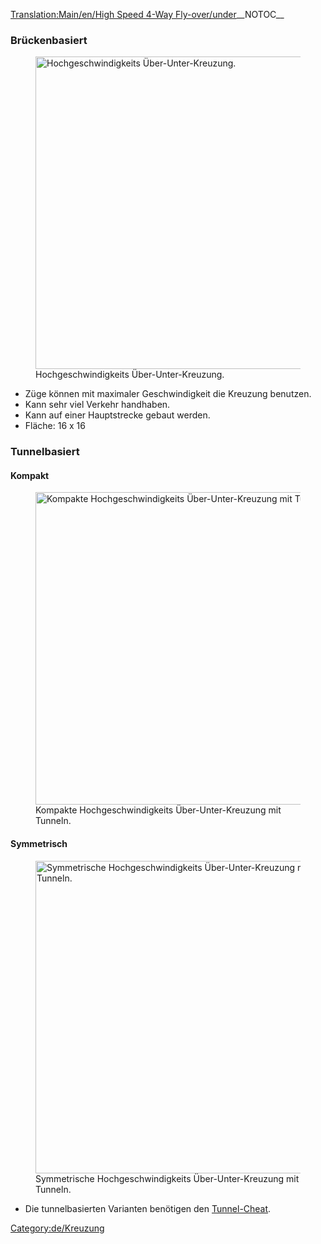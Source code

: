[[Translation:Main/en/High Speed 4-Way Fly-over/under]]{{de/Kreuzungsmenü}}__NOTOC__
===Brückenbasiert===
[[File:en/Flyover.png|none|thumb|500px|Hochgeschwindigkeits Über-Unter-Kreuzung.]]
* Züge können mit maximaler Geschwindigkeit die Kreuzung benutzen.
* Kann sehr viel Verkehr handhaben.
* Kann auf einer Hauptstrecke gebaut werden.
* Fläche: 16 x 16

===Tunnelbasiert===
====Kompakt====
[[File:en/Flyover tunnels compact.png|none|thumb|500px|Kompakte Hochgeschwindigkeits Über-Unter-Kreuzung mit Tunneln.]]

====Symmetrisch====
[[File:en/Flyover tunnels symmetric.png|none|thumb|500px|Symmetrische Hochgeschwindigkeits Über-Unter-Kreuzung mit Tunneln.]]
* Die tunnelbasierten Varianten benötigen den [[Main/en/Cheats/De#Tunnel dürfen kreuzen|Tunnel-Cheat]].

[[Category:de/Kreuzung]]